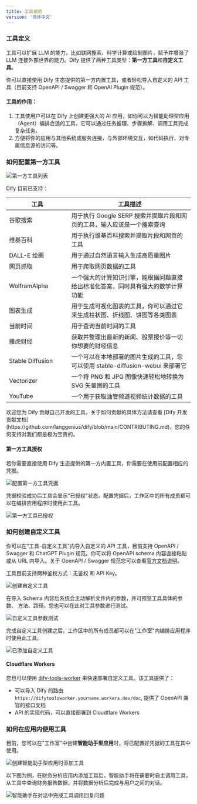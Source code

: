 ```yaml
---
title: 工具说明
version: '简体中文'
---
```


### 工具定义

工具可以扩展 LLM 的能力，比如联网搜索、科学计算或绘制图片，赋予并增强了 LLM 连接外部世界的能力。Dify 提供了两种工具类型：**第一方工具**和**自定义工具**。

你可以直接使用 Dify 生态提供的第一方内置工具，或者轻松导入自定义的 API 工具（目前支持 OpenAPI / Swagger 和 OpenAI Plugin 规范）。

#### 工具的作用：

1. 工具使用户可以在 Dify 上创建更强大的 AI 应用，如你可以为智能助理型应用（Agent）编排合适的工具，它可以通过任务推理、步骤拆解、调用工具完成复杂任务。
2. 方便将你的应用与其他系统或服务连接，与外部环境交互，如代码执行、对专属信息源的访问等。

### 如何配置第一方工具

<Frame caption="第一方工具列表">
  <img src="/zh-hans/user-guide/.gitbook/assets/image (182).png" alt="第一方工具列表" />
</Frame>

Dify 目前已支持：

<table><thead><tr><th width="154">工具</th><th>工具描述</th></tr></thead><tbody><tr><td>谷歌搜索</td><td>用于执行 Google SERP 搜索并提取片段和网页的工具，输入应该是一个搜索查询</td></tr><tr><td>维基百科</td><td>用于执行维基百科搜索并提取片段和网页的工具</td></tr><tr><td>DALL-E 绘画</td><td>用于通过自然语言输入生成高质量图片</td></tr><tr><td>网页抓取</td><td>用于爬取网页数据的工具</td></tr><tr><td>WolframAlpha</td><td>一个强大的计算知识引擎，能根据问题直接给出标准化答案，同时具有强大的数学计算功能</td></tr><tr><td>图表生成</td><td>用于生成可视化图表的工具，你可以通过它来生成柱状图、折线图、饼图等各类图表</td></tr><tr><td>当前时间</td><td>用于查询当前时间的工具</td></tr><tr><td>雅虎财经</td><td>获取并整理出最新的新闻、股票报价等一切你想要的财经信息</td></tr><tr><td>Stable Diffusion</td><td>一个可以在本地部署的图片生成的工具，您可以使用 stable-diffusion-webui 来部署它</td></tr><tr><td>Vectorizer</td><td>一个将 PNG 和 JPG 图像快速轻松地转换为 SVG 矢量图的工具</td></tr><tr><td>YouTube</td><td>一个用于获取油管频道视频统计数据的工具</td></tr></tbody></table>

<Tip>
欢迎您为 Dify 贡献自己开发的工具，关于如何贡献的具体方法请查看 [Dify 开发贡献文档](https://github.com/langgenius/dify/blob/main/CONTRIBUTING.md)，您的任何支持对我们都是极为宝贵的。
</Tip>


#### 第一方工具授权

若你需要直接使用 Dify 生态提供的第一方内置工具，你需要在使用前配置相应的凭据。

<Frame caption="配置第一方工具凭据">
  <img src="/zh-hans/user-guide/.gitbook/assets/image (185).png" alt="配置第一方工具凭据" />
</Frame>

凭据校验成功后工具会显示"已授权"状态。配置凭据后，工作区中的所有成员都可以在编排应用程序时使用此工具。

<Frame caption="第一方工具已授权">
  <img src="/zh-hans/user-guide/.gitbook/assets/image (187).png" alt="第一方工具已授权" />
</Frame>

### 如何创建自定义工具

你可以在"工具-自定义工具"内导入自定义的 API 工具，目前支持 OpenAPI / Swagger 和 ChatGPT Plugin 规范。你可以将 OpenAPI schema 内容直接粘贴或从 URL 内导入。关于 OpenAPI / Swagger 规范您可以查看[官方文档说明](https://swagger.io/specification/)。

工具目前支持两种鉴权方式：无鉴权 和 API Key。

<Frame caption="创建自定义工具">
  <img src="/zh-hans/user-guide/.gitbook/assets/image (198).png" alt="创建自定义工具" />
</Frame>

在导入 Schema 内容后系统会主动解析文件内的参数，并可预览工具具体的参数、 方法、路径。您也可以在此对工具参数进行测试。

<Frame caption="自定义工具参数测试">
  <img src="/zh-hans/user-guide/.gitbook/assets/image (199).png" alt="自定义工具参数测试" />
</Frame>

完成自定义工具创建之后，工作区中的所有成员都可以在"工作室"内编排应用程序时使用此工具。

<Frame caption="已添加自定义工具">
  <img src="/zh-hans/user-guide/.gitbook/assets/image (201).png" alt="已添加自定义工具" />
</Frame>

#### Cloudflare Workers

您也可以使用 [dify-tools-worker](https://github.com/crazywoola/dify-tools-worker) 来快速部署自定义工具。该工具提供了：

* 可以导入 Dify 的路由 `https://difytoolsworker.yourname.workers.dev/doc`, 提供了 OpenAPI 兼容的接口文档
* API 的实现代码，可以直接部署到 Cloudflare Workers

### 如何在应用内使用工具

目前，您可以在"工作室"中创建**智能助手型应用**时，将已配置好凭据的工具在其中使用。

<Frame caption="创建智能助手型应用时添加工具">
  <img src="/zh-hans/user-guide/.gitbook/assets/image (190).png" alt="创建智能助手型应用时添加工具" />
</Frame>

以下图为例，在财务分析应用内添加工具后，智能助手将在需要时自主调用工具，从工具中查询财务报告数据，并将数据分析后完成与用户之间的对话。

<Frame caption="智能助手在对话中完成工具调用回复问题">
  <img src="/zh-hans/user-guide/.gitbook/assets/image (195).png" alt="智能助手在对话中完成工具调用回复问题" />
</Frame>
